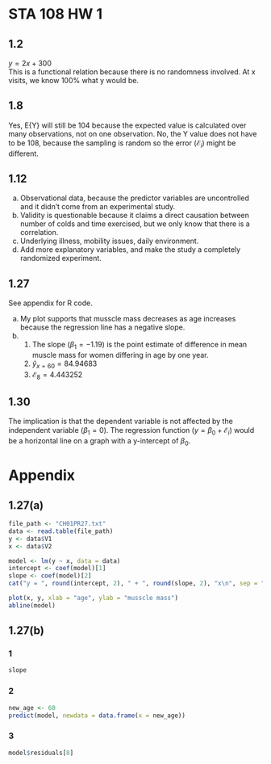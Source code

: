 # STA 108 HW 1

## 1.2
$y = 2x + 300$ <br>
This is a functional relation because there is no randomness involved. At x visits, we know 100% what y would be.

## 1.8
Yes, E{Y} will still be 104 because the expected value is calculated over many observations, not on one observation. No, the Y value does not have to be 108, because the sampling is random so the error ($\mathcal{E}
_i$) might be different.

## 1.12
a. Observational data, because the predictor variables are uncontrolled and it didn't come from an experimental study.
b. Validity is questionable because it claims a direct causation between number of colds and time exercised, but we only know that there is a correlation.
c. Underlying illness, mobility issues, daily environment.
d. Add more explanatory variables, and make the study a completely randomized experiment.

## 1.27
See appendix for R code.

a. My plot supports that musscle mass decreases as age increases because the regression line has a negative slope.
b.
    1. The slope ($\beta_1 = -1.19$) is the point estimate of difference in mean muscle mass for women differing in age by one year.
    2. $\hat{y}_{x=60} = 84.94683$
    3. $\mathcal{E}_8 = 4.443252$

## 1.30
The implication is that the dependent variable is not affected by the independent variable ($\beta_1 = 0$). The regression function ($y = \beta_0 + \mathcal{E}_i$) would be a horizontal line on a graph with a y-intercept of $\beta_0$.

# Appendix
## 1.27(a)
```r
file_path <- "CH01PR27.txt"
data <- read.table(file_path)
y <- data$V1
x <- data$V2

model <- lm(y ~ x, data = data)
intercept <- coef(model)[1]
slope <- coef(model)[2]
cat("y = ", round(intercept, 2), " + ", round(slope, 2), "x\n", sep = "")

plot(x, y, xlab = "age", ylab = "musscle mass")
abline(model)
```

## 1.27(b)
### 1
```r
slope
```

### 2
```r
new_age <- 60
predict(model, newdata = data.frame(x = new_age))
```

### 3
```r
model$residuals[8]
```